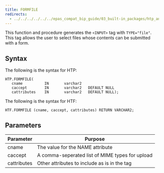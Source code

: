 ```yaml
---
title: FORMFILE
redirects:
  - ../../../../../../epas_compat_bip_guide/03_built-in_packages/htp_and_htf/formfile #generated for docs/epas/reorg-role-use-case-mode
---
```


This function and procedure generates the `<INPUT>` tag with `TYPE="file"`. This tag allows the user to select files whose contents can be submitted with a form.

## Syntax

The following is the syntax for HTP:

```
HTP.FORMFILE(
   cname          IN       varchar2
   caccept        IN       varchar2   DEFAULT NULL
   cattributes    IN       varchar2   DEFAULT NULL);
```

The following is the syntax for HTF:

```
HTF.FORMFILE (cname, caccept, cattributes) RETURN VARCHAR2;
```

## Parameters

| Parameter | Purpose  |
| --------- | -------- |
| cname | The value for the NAME attribute |
| caccept | A comma-seperated list of MIME types for upload |
| cattributes | Other attributes to include as is in the tag |
